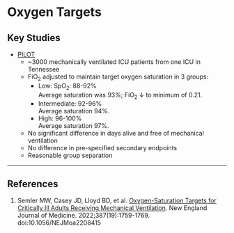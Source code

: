 # Oxygen Targets

## Key Studies

* [PILOT](https://www.nejm.org/doi/full/10.1056/NEJMoa2208415)
	* ~3000 mechanically ventilated ICU patients from one ICU in Tennessee
	* FiO~2~ adjusted to maintain target oxygen saturation in 3 groups:
		* Low: SpO~2~: 88-92%\
		Average saturation was 93%; FiO~2~ ↓ to minimum of 0.21.
		* Intermediate: 92-96%\
		Average saturation 94%.
		* High: 96-100%\
		Average saturation 97%.
	* No significant difference in days alive and free of mechanical ventilation
	* No difference in pre-specified secondary endpoints
	* Reasonable group separation


---

## References

1. Semler MW, Casey JD, Lloyd BD, et al. [Oxygen-Saturation Targets for Critically Ill Adults Receiving Mechanical Ventilation](https://www.nejm.org/doi/full/10.1056/NEJMoa2208415). New England Journal of Medicine. 2022;387(19):1759-1769. doi:10.1056/NEJMoa2208415
